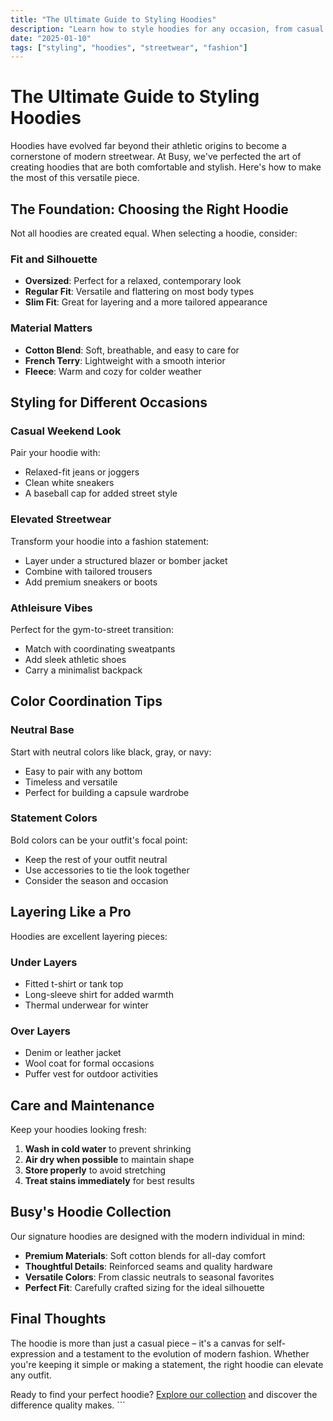 ```yaml
---
title: "The Ultimate Guide to Styling Hoodies"
description: "Learn how to style hoodies for any occasion, from casual weekends to elevated streetwear looks."
date: "2025-01-10"
tags: ["styling", "hoodies", "streetwear", "fashion"]
---
```


# The Ultimate Guide to Styling Hoodies

Hoodies have evolved far beyond their athletic origins to become a cornerstone of modern streetwear. At Busy, we've perfected the art of creating hoodies that are both comfortable and stylish. Here's how to make the most of this versatile piece.

## The Foundation: Choosing the Right Hoodie

Not all hoodies are created equal. When selecting a hoodie, consider:

### Fit and Silhouette
- **Oversized**: Perfect for a relaxed, contemporary look
- **Regular Fit**: Versatile and flattering on most body types
- **Slim Fit**: Great for layering and a more tailored appearance

### Material Matters
- **Cotton Blend**: Soft, breathable, and easy to care for
- **French Terry**: Lightweight with a smooth interior
- **Fleece**: Warm and cozy for colder weather

## Styling for Different Occasions

### Casual Weekend Look
Pair your hoodie with:
- Relaxed-fit jeans or joggers
- Clean white sneakers
- A baseball cap for added street style

### Elevated Streetwear
Transform your hoodie into a fashion statement:
- Layer under a structured blazer or bomber jacket
- Combine with tailored trousers
- Add premium sneakers or boots

### Athleisure Vibes
Perfect for the gym-to-street transition:
- Match with coordinating sweatpants
- Add sleek athletic shoes
- Carry a minimalist backpack

## Color Coordination Tips

### Neutral Base
Start with neutral colors like black, gray, or navy:
- Easy to pair with any bottom
- Timeless and versatile
- Perfect for building a capsule wardrobe

### Statement Colors
Bold colors can be your outfit's focal point:
- Keep the rest of your outfit neutral
- Use accessories to tie the look together
- Consider the season and occasion

## Layering Like a Pro

Hoodies are excellent layering pieces:

### Under Layers
- Fitted t-shirt or tank top
- Long-sleeve shirt for added warmth
- Thermal underwear for winter

### Over Layers
- Denim or leather jacket
- Wool coat for formal occasions
- Puffer vest for outdoor activities

## Care and Maintenance

Keep your hoodies looking fresh:

1. **Wash in cold water** to prevent shrinking
2. **Air dry when possible** to maintain shape
3. **Store properly** to avoid stretching
4. **Treat stains immediately** for best results

## Busy's Hoodie Collection

Our signature hoodies are designed with the modern individual in mind:

- **Premium Materials**: Soft cotton blends for all-day comfort
- **Thoughtful Details**: Reinforced seams and quality hardware
- **Versatile Colors**: From classic neutrals to seasonal favorites
- **Perfect Fit**: Carefully crafted sizing for the ideal silhouette

## Final Thoughts

The hoodie is more than just a casual piece – it's a canvas for self-expression and a testament to the evolution of modern fashion. Whether you're keeping it simple or making a statement, the right hoodie can elevate any outfit.

Ready to find your perfect hoodie? [Explore our collection](/products?category=hoodies) and discover the difference quality makes.
\`\`\`
